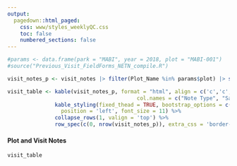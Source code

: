```yaml
---
output: 
  pagedown::html_paged:
    css: www/styles_weeklyQC.css
    toc: false
    numbered_sections: false
---
```


```r
#params <- data.frame(park = "MABI", year = 2018, plot = "MABI-001")
#source("Previous_Visit_FieldForms_NETN_compile.R")
```


```r
visit_notes_p <- visit_notes |> filter(Plot_Name %in% params$plot) |> select(-Plot_Name, -SampleYear)

visit_table <- kable(visit_notes_p, format = "html", align = c('c','c', 'l'),
                                         col.names = c("Note Type", "Sample_Info", "Note")) %>% 
               kable_styling(fixed_thead = TRUE, bootstrap_options = c('striped'), full_width = TRUE,
                 position = 'left', font_size = 11) %>% 
               collapse_rows(1, valign = 'top') %>% 
               row_spec(c(0, nrow(visit_notes_p)), extra_css = 'border-bottom: 1px solid #000000')

```

#### Plot and Visit Notes {-} 
```r
visit_table
```
